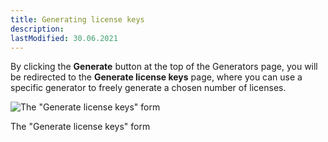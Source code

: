 ```yaml
---
title: Generating license keys
description:
lastModified: 30.06.2021
---
```


By clicking the **Generate** button at the top of the Generators page, you will
be redirected to the **Generate license keys** page, where you can use a
specific generator to freely generate a chosen number of licenses.

![The "Generate license keys" form](/images/docs/generators/generating-license-keys/generate-license-keys-form.png)
<p className={"image-desc"}>The "Generate license keys" form</p>
